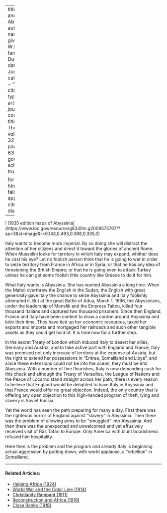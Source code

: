
---
title: 'Italy and Abyssinia'
author:
  - name:
      given: W.E.B.
      family: Du Bois
date: Jun. 1926
categories: 
  - ""
citation: 
  type: article-journal
  container-title: The Crisis
  volume: 32
  issue: 2
  page: 62-63
google-scholar: true

format:
  html:
    toc: false
    appendix-cite-as: display
---



! [1935 edition maps of Abyssinia]
(https://www.loc.gov/resource/g8330m.g2009575707/?sp=3&st=image&r=0.143,0.493,0.388,0.335,0)

Italy wants to become more imperial. By so doing she will distract the attention of her citizens and direct it toward the glories of ancient Rome. When Mussolini looks for territory in which Italy may expand, whither does he cast his eye? Let no foolish person think that he is going to war in order to seize territory from France in Africa or in Syria; or that he has any idea of threatening the British Empire; or that he is going even to attack Turkey unless he can get some foolish little country like Greece to do it for him.

What Italy wants is Abyssinia. She has wanted Abyssinia a long time. When the Mahdi overthrew the English in the Sudan, the English with great generosity gave Italy the chance to seize Abyssinia and Italy foolishly attempted it. But at the great Battle of Adua, March 1, 1896, the Abyssinians, under the leadership of Menelik and the Empress Taitou, killed four thousand Italians and captured two thousand prisoners. Since then England, France and Italy have been content to draw a cordon around Abyssinia and bide their time. They have tied up her economic resources, taxed her exports and imports and mortgaged her railroads and such other tangible assets as they could get hold of. It is time now for a further step.

In the secret Treaty of London which induced Italy to desert her allies, Germany and Austria, and to take active part with England and France, Italy was promised not only increase of territory at the expense of Austria, but the right to extend her possessions in "Eritrea, Somaliland and Libya"; and since these extensions could not be into the ocean, they must be into Abyssinia. With a number of fine flourishes, Italy is now demanding cash for this check and although the Treaty of Versailles, the League of Nations and the Peace of Locarno stand straight across her path, there is every reason to believe that England would be delighted to have Italy in Abyssinia and that France would offer no great objection. Indeed, the only country that is offering any open objection to this high-handed program of theft, lying and slavery is Soviet Russia.

Yet the world has seen the path preparing for many a day. First there was the righteous horror of England against "slavery" in Abyssinia. Then there was the problem of allowing arms to be "smuggled" into Abyssinia. And then there was the unexpected and unwelcomed and yet effusively received visit of Ras Tafari to Europe. Only America with blunt boorishness refused him hospitality.

Here then is the problem and the program and already Italy is beginning actual aggression by putting down, with world applause, a "rebellion" in Somaliland.

<!-- Similar articles start here -->
<div  class="clear-wrap"></div>
<hr>
#### Related Articles:

* [Helping Africa (1924)](/Volumes/28/03/helping_africa.html)
* [World War and the Color Line (1914)](/Volumes/09/01/worldwar.html)
* [Christianity Rampant (1911)](/Volumes/03/01/christianity_rampant.html)
* [Reconstruction and Africa (1919)](/Volumes/17/04/reconstruction_and_africa.html)
* [Close Ranks (1918)](/Volumes/16/03/close_ranks.html)

<!-- Similar articles end here -->